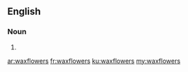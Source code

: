==English==

===Noun===
{{head|en|noun plural form}}

# {{plural of|waxflower|lang=en}}

[[ar:waxflowers]]
[[fr:waxflowers]]
[[ku:waxflowers]]
[[my:waxflowers]]